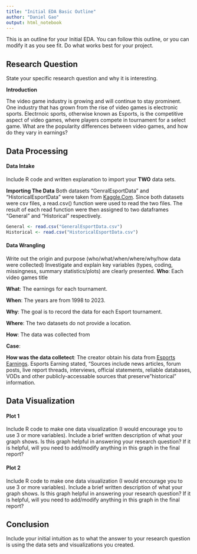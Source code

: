 ```yaml
---
title: "Initial EDA Basic Outline"
author: "Daniel Gao"
output: html_notebook
---
```


This is an outline for your Initial EDA. You can follow this outline, or you can modify it as you see fit. Do what works best for your project. 

## Research Question 

State your specific research question and why it is interesting. 

**Introduction**

  The video game industry is growing and will continue to stay prominent. One industry that has grown from the rise of video games is electronic sports. Electrnoic sports, otherwise known as Esports, is the competitive aspect of video games, where players compete in tournament for a select game. What are the popularity differences between video games, and how do they vary in earnings?


## Data Processing 

#### Data Intake 

Include R code and written explanation to import your **TWO** data sets.

**Importing The Data**
Both datasets "GenralEsportData" and "HistoricalEsportData" were taken from [Kaggle.Com](https://www.kaggle.com/datasets/rankirsh/esports-earnings). Since both datasets were csv files, a read.csv() function were used to read the two files. The result of each read function were then assigned to two dataframes "General" and "Historical" respectively.

```r
General <- read.csv("GeneralEsportData.csv")
Historical <- read.csv("HistoricalEsportData.csv")
```
#### Data Wrangling 

Write out the origin and purpose (who/what/when/where/why/how data were collected)
Investigate and explain key variables (types, coding, missingness, summary statistics/plots) are clearly presented. 
**Who**: Each video games title 

**What**: The earnings for each tournament. 

**When**: The years are from 1998 to 2023.

**Why**: The goal is to record the data for each Esport tournament.

**Where**: The two datasets do not provide a location.

**How**: The data was collected from 

**Case**:

**How was the data colletect**: The creator obtain his data from [Esports Earnings](https://www.esportsearnings.com/tournaments). Esports Earning stated, "Sources include news articles, forum posts, live report threads, interviews, official statements, reliable databases, VODs and other publicly-accessable sources that preserve "historical" information.


## Data Visualization

#### Plot 1

Include R code to make one data visualization (I would encourage you to use 3 or more variables). Include a brief written description of what your graph shows. Is this graph helpful in answering your research question? If it is helpful, will you need to add/modify anything in this graph in the final report? 

#### Plot 2

Include R code to make one data visualization (I would encourage you to use 3 or more variables). Include a brief written description of what your graph shows. Is this graph helpful in answering your research question? If it is helpful, will you need to add/modify anything in this graph in the final report? 


## Conclusion

Include your initial intuition as to what the answer to your research question is using the data sets and visualizations you created. 